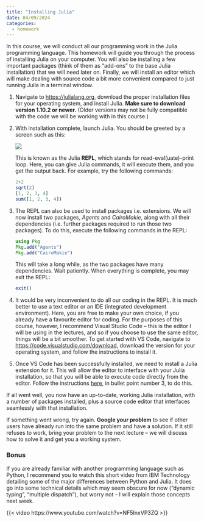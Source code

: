 ```yaml
---
title: "Installing Julia"
date: 04/09/2024
categories:
  - homework
---
```


In this course, we will conduct all our programming work in the Julia programming language. This homework will guide you through the process of installing Julia on your computer. You will also be installing a few important packages (think of them as "add-ons" to the base Julia installation) that we will need later on. Finally, we will install an editor which will make dealing with source code a bit more convenient compared to just running Julia in a terminal window.

1. Navigate to <https://julialang.org>, download the proper installation files for your operating system, and install Julia. **Make sure to download version 1.10.2 or newer.** (Older versions may not be fully compatible with the code we will be working with in this course.)
1. With installation complete, launch Julia. You should be greeted by a screen such as this:

	 ![](../img/repl.png)

	 This is known as the Julia **REPL**, which stands for read-eval(uate)-print loop. Here, you can give Julia commands, it will execute them, and you get the output back. For example, try the following commands:

	 ```julia
	 2+2
	 sqrt(2)
	 [1, 2, 3, 4]
	 sum([1, 2, 3, 4])
	 ```
1. The REPL can also be used to install packages i.e. extensions. We will now install two packages, *Agents* and *CairoMakie*, along with all their dependencies (i.e. further packages required to run those two packages). To do this, execute the following commands in the REPL:

	 ```julia
	 using Pkg
	 Pkg.add("Agents")
	 Pkg.add("CairoMakie")
	 ```

	 This will take a long while, as the two packages have many dependencies. Wait patiently. When everything is complete, you may exit the REPL:

	 ```julia
	 exit()
	 ```

1. It would be very inconvenient to do all our coding in the REPL. It is much better to use a text editor or an IDE (integrated development environment). Here, you are free to make your own choice, if you already have a favourite editor for coding. For the purposes of this course, however, I recommend Visual Studio Code -- this is the editor I will be using in the lectures, and so if you choose to use the same editor, things will be a bit smoother. To get started with VS Code, navigate to <https://code.visualstudio.com/download>, download the version for your operating system, and follow the instructions to install it.
1. Once VS Code has been successfully installed, we need to install a Julia extension for it. This will allow the editor to interface with your Julia installation, so that you will be able to execute code directly from the editor. Follow the instructions [here](https://github.com/julia-vscode/julia-vscode#installing-juliavs-codevs-code-julia-extension), in bullet point number 3, to do this.

If all went well, you now have an up-to-date, working Julia installation, with a number of packages installed, plus a source code editor that interfaces seamlessly with that installation.

If something went wrong, try again. **Google your problem** to see if other users have already run into the same problem and have a solution. If it still refuses to work, bring your problem to the next lecture -- we will discuss how to solve it and get you a working system.


### Bonus

If you are already familiar with another programming language such as Python, I recommend you to watch this short video from IBM Technology detailing some of the major differences between Python and Julia. It does go into some technical details which may seem obscure for now ("dynamic typing", "multiple dispatch"), but worry not -- I will explain those concepts next week.

{{< video https://www.youtube.com/watch?v=NF5InxVP3ZQ >}}


